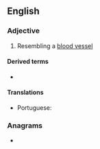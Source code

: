 ==English==

===Adjective===
{{en-adj|-}}

# Resembling a [[blood vessel]]

====Derived terms====
* {{l|en|angioid streak}}

====Translations====
{{trans-top|resembling a blood vessel}}
* Portuguese: {{t|pt|angioide}}
{{trans-mid}}
{{trans-bottom}}

===Anagrams===
* {{anagrams|en|gonidia}}